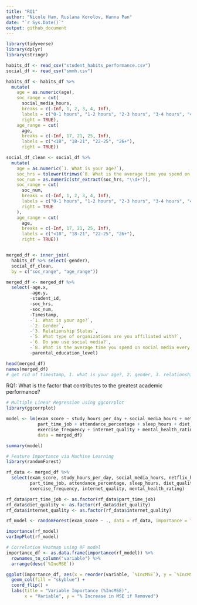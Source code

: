 ```yaml
---
title: "RQ1"
author: "Nicole Ham, Ruslana Korolov, Hanna Pan"
date: "`r Sys.Date()`"
output: github_document
---
```

```r
library(tidyverse)
library(dplyr)
library(stringr)
```

```r
habits_df <- read_csv("student_habits_performance.csv")
social_df <- read_csv("smmh.csv")

habits_df <- habits_df %>%
  mutate(
    age = as.numeric(age),
    soc_range = cut(
      social_media_hours,
      breaks = c(-Inf, 1, 2, 3, 4, Inf),
      labels = c("0-1 hours", "1-2 hours", "2-3 hours", "3-4 hours", "4+ hours"),
      right = TRUE),
    age_range = cut(
      age,
      breaks = c(-Inf, 17, 21, 25, Inf),
      labels = c("<18", "18-21", "22-25", "26+"),
      right = TRUE))

social_df_clean <- social_df %>%
  mutate(
    age = as.numeric(`1. What is your age?`),
    soc_hrs = tolower(trimws(`8. What is the average time you spend on social media every day?`)),
    soc_num = as.numeric(str_extract(soc_hrs, "\\d+")),
    soc_range = cut(
      soc_num,
      breaks = c(-Inf, 1, 2, 3, 4, Inf),
      labels = c("0-1 hours", "1-2 hours", "2-3 hours", "3-4 hours", "4+ hours"),
      right = TRUE
    ),
    age_range = cut(
      age,
      breaks = c(-Inf, 17, 21, 25, Inf),
      labels = c("<18", "18-21", "22-25", "26+"),
      right = TRUE))


merged_df <- inner_join(
  habits_df %>% select(-gender),
  social_df_clean,
  by = c("soc_range", "age_range"))

merged_df <- merged_df %>%
  select(-age.x, 
         -age.y, 
         -student_id, 
         -soc_hrs, 
         -soc_num, 
         -Timestamp, 
         -`1. What is your age?`,
         -`2. Gender`,
         -`3. Relationship Status`,
         -`5. What type of organizations are you affiliated with?`,
         -`6. Do you use social media?`,
         -`8. What is the average time you spend on social media every day?`,
         -parental_education_level)

```


```r
head(merged_df)
names(merged_df)
# get rid of timestamp, 1. what is your age?, 2. gender, 3. relationship status, # parental education level, 8. how many hours u spend on social media, social_media_hours_num, 5. affiliated orgs, 6. do u use social media,
```
RQ1: What is the factor that contributes to the greatest academic performance?

```r
# Multiple Linear Regression using ggcorrplot
library(ggcorrplot)

model <- lm(exam_score ~ study_hours_per_day + social_media_hours + netflix_hours +
            part_time_job + attendance_percentage + sleep_hours + diet_quality +
            exercise_frequency + internet_quality + mental_health_rating,
            data = merged_df)

summary(model)
```

```r
# Feature Importance via Machine Learning
library(randomForest)

rf_data <- merged_df %>%
  select(exam_score, study_hours_per_day, social_media_hours, netflix_hours,
         part_time_job, attendance_percentage, sleep_hours, diet_quality,
         exercise_frequency, internet_quality, mental_health_rating)

rf_data$part_time_job <- as.factor(rf_data$part_time_job)
rf_data$diet_quality <- as.factor(rf_data$diet_quality)
rf_data$internet_quality <- as.factor(rf_data$internet_quality)

rf_model <- randomForest(exam_score ~ ., data = rf_data, importance = TRUE)

importance(rf_model)
varImpPlot(rf_model)
```

```r
# Correlation Heatmap using RF model
importance_df <- as.data.frame(importance(rf_model)) %>%
  rownames_to_column("variable") %>%
  arrange(desc(`%IncMSE`))

ggplot(importance_df, aes(x = reorder(variable, `%IncMSE`), y = `%IncMSE`)) +
  geom_col(fill = "skyblue") +
  coord_flip() +
  labs(title = "Variable Importance (%IncMSE)",
       x = "Variable", y = "% Increase in MSE if Removed")

```
